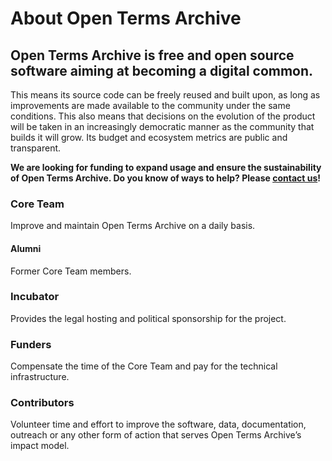 <div className="text__center">

  # About Open Terms Archive

  ## Open Terms Archive is free and open source software aiming at becoming a digital common.

  This means its source code can be freely reused and built upon, as long as improvements are made available to the community under the same conditions. This also means that decisions on the evolution of the product will be taken in an increasingly democratic manner as the community that builds it will grow. Its <Link href="/budget">budget</Link> and <Link href="/stats">ecosystem metrics</Link> are public and transparent.

  **We are looking for funding to expand usage and ensure the sustainability of Open Terms Archive. Do you know of ways to help? Please [contact us](mailto:contact@opentermsarchive.org)!**

  ### Core Team

  Improve and maintain Open Terms Archive on a daily basis.

  <Contributors type="core" showInfo="true" thumbnailWidth="88" thumbnailheight="88" />

  #### Alumni
  
  Former Core Team members.

  <Contributors type="alumnis" showInfo="true" className="mb__XL" />

  ### Incubator

  Provides the legal hosting and political sponsorship for the project.

  <ThumbGallery>
    <Link href="https://disinfo.quaidorsay.fr" target="_blank" rel="noopener">
        <ThumbGalleryItem src="/images/contributors/ambassadeur-francais-pour-le-numerique.png" width="158" height="80" />
    </Link>
  </ThumbGallery>

  ### Funders

  Compensate the time of the Core Team and pay for the technical infrastructure.

  <ThumbGallery small={true} className="mb__XL">
    <ThumbGalleryItem src="/images/contributors/meae.png" width="131" height="119" />
    <ThumbGalleryItem src="/images/contributors/france-relance.png" width="77" height="77" />
    <ThumbGalleryItem src="/images/contributors/nextgen.png" width="220" height="48" />
    <ThumbGalleryItem src="/images/contributors/reset.png" width="101" height="29" />
    <ThumbGalleryItem src="/images/contributors/nlnet.png" width="160" height="120" />
    <ThumbGalleryItem src="/images/contributors/european-commission.png" width="144" height="100" />
    <ThumbGalleryItem src="/images/contributors/dinum.png" width="320" height="80" />
  </ThumbGallery>

  ### Contributors

  Volunteer time and effort to improve the software, data, documentation, outreach or any other form of action that serves Open Terms Archive’s impact model.

  <Contributors type="contributors" />

</div>
